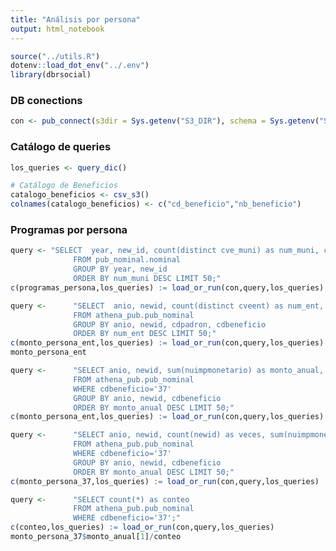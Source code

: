 ```yaml
---
title: "Análisis por persona"
output: html_notebook
---
```


```r
source("../utils.R")
dotenv::load_dot_env("../.env")
library(dbrsocial)
```


### DB conections
```r
con <- pub_connect(s3dir = Sys.getenv("S3_DIR"), schema = Sys.getenv("SCHEMA"))
```

### Catálogo de queries
```r
los_queries <- query_dic()
```

```r
# Catálogo de Beneficios
catalogo_beneficios <- csv_s3()
colnames(catalogo_beneficios) <- c("cd_beneficio","nb_beneficio")
```

###  Programas por persona
```r
query <- "SELECT  year, new_id, count(distinct cve_muni) as num_muni, count(distinct cve_programa) as numero_programas
              FROM pub_nominal.nominal
              GROUP BY year, new_id
              ORDER BY num_muni DESC LIMIT 50;"
c(programas_persona,los_queries) := load_or_run(con,query,los_queries)
```


```r
query <-      "SELECT  anio, newid, count(distinct cveent) as num_ent, count(distinct cdprograma) as numero_programas, sum(nuimpmonetario) as monto_anual, cdbeneficio
              FROM athena_pub.pub_nominal
              GROUP BY anio, newid, cdpadron, cdbeneficio
              ORDER BY num_ent DESC LIMIT 50;"
c(monto_persona_ent,los_queries) := load_or_run(con,query,los_queries)
monto_persona_ent
```


```r
query <-      "SELECT anio, newid, sum(nuimpmonetario) as monto_anual, cdbeneficio
              FROM athena_pub.pub_nominal
              WHERE cdbeneficio='37'
              GROUP BY anio, newid, cdbeneficio
              ORDER BY monto_anual DESC LIMIT 50;"
c(monto_persona_ent,los_queries) := load_or_run(con,query,los_queries)
```



```r
query <-      "SELECT anio, newid, count(newid) as veces, sum(nuimpmonetario) as monto_anual, cdbeneficio
              FROM athena_pub.pub_nominal
              WHERE cdbeneficio='37'
              GROUP BY anio, newid, cdbeneficio
              ORDER BY monto_anual DESC LIMIT 50;"
c(monto_persona_37,los_queries) := load_or_run(con,query,los_queries)
```



```r
query <-      "SELECT count(*) as conteo
              FROM athena_pub.pub_nominal
              WHERE cdbeneficio='37';"
c(conteo,los_queries) := load_or_run(con,query,los_queries)
monto_persona_37$monto_anual[1]/conteo
```